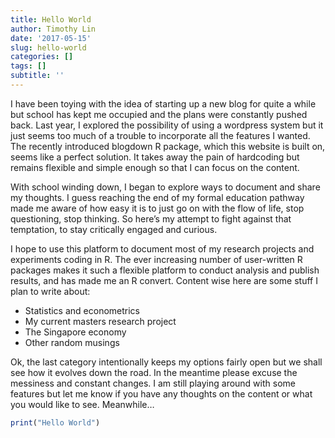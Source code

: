 ```yaml
---
title: Hello World
author: Timothy Lin
date: '2017-05-15'
slug: hello-world
categories: []
tags: []
subtitle: ''
---
```


I have been toying with the idea of starting up a new blog for quite a while but school has kept me occupied and the plans were constantly pushed back. Last year, I explored the possibility of using a wordpress system but it just seems too much of a trouble to incorporate all the features I wanted. The recently introduced blogdown R package, which this website is built on, seems like a perfect solution. It takes away the pain of hardcoding but remains flexible and simple enough so that I can focus on the content.

With school winding down, I began to explore ways to document and share my thoughts. I guess reaching the end of my formal education pathway made me aware of how easy it is to just go on with the flow of life, stop questioning, stop thinking. So here's my attempt to fight against that temptation, to stay critically engaged and curious.  

I hope to use this platform to document most of my research projects and experiments coding in R. The ever increasing number of user-written R packages makes it such a flexible platform to conduct analysis and publish results, and has made me an R convert. Content wise here are some stuff I plan to write about:

- Statistics and econometrics
- My current masters research project
- The Singapore economy
- Other random musings

Ok, the last category intentionally keeps my options fairly open but we shall see how it evolves down the road. In the meantime please excuse the messiness and constant changes. I am still playing around with some features but let me know if you have any thoughts on the content or what you would like to see. Meanwhile...

```r
print("Hello World")
``` 

